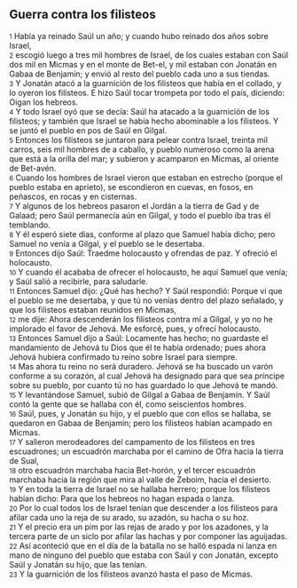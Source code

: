 == Guerra contra los filisteos ==

{{anchor|1}} <small>1</small> Había ya reinado Saúl un año; y cuando hubo reinado dos años sobre Israel,<br>
{{anchor|2}} <small>2</small> escogió luego a tres mil hombres de Israel, de los cuales estaban con Saúl dos mil en Micmas y en el monte de Bet-el, y mil estaban con Jonatán en Gabaa de Benjamín; y envió al resto del pueblo cada uno a sus tiendas.<br>
{{anchor|3}} <small>3</small> Y Jonatán atacó a la guarnición de los filisteos que había en el collado, y lo oyeron los filisteos. E hizo Saúl tocar trompeta por todo el país, diciendo: Oigan los hebreos.<br>
{{anchor|4}} <small>4</small> Y todo Israel oyó que se decía: Saúl ha atacado a la guarnición de los filisteos; y también que Israel se había hecho abominable a los filisteos. Y se juntó el pueblo en pos de Saúl en Gilgal.<br>
{{anchor|5}} <small>5</small> Entonces los filisteos se juntaron para pelear contra Israel, treinta mil carros, seis mil hombres de a caballo, y pueblo numeroso como la arena que está a la orilla del mar; y subieron y acamparon en Micmas, al oriente de Bet-avén.<br>
{{anchor|6}} <small>6</small> Cuando los hombres de Israel vieron que estaban en estrecho (porque el pueblo estaba en aprieto), se escondieron en cuevas, en fosos, en peñascos, en rocas y en cisternas.<br>
{{anchor|7}} <small>7</small> Y algunos de los hebreos pasaron el Jordán a la tierra de Gad y de Galaad; pero Saúl permanecía aún en Gilgal, y todo el pueblo iba tras él temblando.<br>
{{anchor|8}} <small>8</small> Y él esperó siete días, conforme al plazo que Samuel había dicho; pero Samuel no venía a Gilgal, y el pueblo se le desertaba.<br>
{{anchor|9}} <small>9</small> Entonces dijo Saúl: Traedme holocausto y ofrendas de paz. Y ofreció el holocausto.<br>
{{anchor|10}} <small>10</small> Y cuando él acababa de ofrecer el holocausto, he aquí Samuel que venía; y Saúl salió a recibirle, para saludarle.<br>
{{anchor|11}} <small>11</small> Entonces Samuel dijo: ¿Qué has hecho? Y Saúl respondió: Porque vi que el pueblo se me desertaba, y que tú no venías dentro del plazo señalado, y que los filisteos estaban reunidos en Micmas,<br>
{{anchor|12}} <small>12</small> me dije: Ahora descenderán los filisteos contra mí a Gilgal, y yo no he implorado el favor de Jehová. Me esforcé, pues, y ofrecí holocausto.<br>
{{anchor|13}} <small>13</small> Entonces Samuel dijo a Saúl: Locamente has hecho; no guardaste el mandamiento de Jehová tu Dios que él te había ordenado; pues ahora Jehová hubiera confirmado tu reino sobre Israel para siempre.<br>
{{anchor|14}} <small>14</small> Mas ahora tu reino no será duradero. Jehová se ha buscado un varón conforme a su corazón, al cual Jehová ha designado para que sea príncipe sobre su pueblo, por cuanto tú no has guardado lo que Jehová te mandó.<br>
{{anchor|15}} <small>15</small> Y levantándose Samuel, subió de Gilgal a Gabaa de Benjamín. Y Saúl contó la gente que se hallaba con él, como seiscientos hombres.<br>
{{anchor|16}} <small>16</small> Saúl, pues, y Jonatán su hijo, y el pueblo que con ellos se hallaba, se quedaron en Gabaa de Benjamín; pero los filisteos habían acampado en Micmas.<br>
{{anchor|17}} <small>17</small> Y salieron merodeadores del campamento de los filisteos en tres escuadrones; un escuadrón marchaba por el camino de Ofra hacia la tierra de Sual,<br>
{{anchor|18}} <small>18</small> otro escuadrón marchaba hacia Bet-horón, y el tercer escuadrón marchaba hacia la región que mira al valle de Zeboim, hacia el desierto.<br>
{{anchor|19}} <small>19</small> Y en toda la tierra de Israel no se hallaba herrero; porque los filisteos habían dicho: Para que los hebreos no hagan espada o lanza.<br>
{{anchor|20}} <small>20</small> Por lo cual todos los de Israel tenían que descender a los filisteos para afilar cada uno la reja de su arado, su azadón, su hacha o su hoz.<br>
{{anchor|21}} <small>21</small> Y el precio era un pim por las rejas de arado y por los azadones, y la tercera parte de un siclo   por afilar las hachas y por componer las aguijadas.<br>
{{anchor|22}} <small>22</small> Así aconteció que en el día de la batalla no se halló espada ni lanza en mano de ninguno del pueblo que estaba con Saúl y con Jonatán, excepto Saúl y Jonatán su hijo, que las tenían.<br>
{{anchor|23}} <small>23</small> Y la guarnición de los filisteos avanzó hasta el paso de Micmas.<br>
